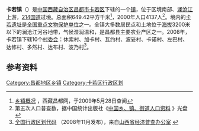 {{中国乡级行政区
| 行政区全称 = 卡若镇
| 景观照片文件名 =
| 景观照片描述 =
| 汉语拼音 =
| 通用拼音 =
| 注音符號 =
| 其它标音类型1 =
| 其它标音1 =
| 其它标音类型2 =
| 其它标音2 =
| 其它语言类型1 =
| 其它语言地名1 =
| 其它语言类型2 =
| 其它语言地名2 =
| 上级行政区 = [[西藏自治区|西藏自治区]][[昌都市|昌都市]][[卡若区|卡若区]]
| 行政区类别 = [[镇|镇]]
| 行政区划代码 = 542121102
| 地理坐标 = {{坐标|31.068|97.206|display=inline,title|scale:100000_region:CN}}
| 总面积 = 649.42[[平方千米|平方千米]]
| 户籍人口 = 
| 户籍人口年份 = 
| 常住人口 = 4137人
| 常住人口年份 =2000年
| 人口密度 = 
| 领导人职务1 =
| 领导人姓名1 =
| 领导人职务2 =
| 领导人姓名2 =
| 行政区划 = 10个[[村委会|村委会]]
| 官方网站 =
| 政府驻地 =
| 邮政编码 =
| 毗邻行政区 =
| 位置图文件名 =
| 位置图描述 =}}
'''卡若镇'''（{{bo|z=མཁར་རོ་|w=mkhar ro}}）是[[中华人民共和国|中国]][[西藏自治区|西藏自治区]][[昌都市|昌都市]][[卡若区|卡若区]]下辖的一个[[镇|镇]]，位于区境南部、[[澜沧江|澜沧江]]上游，[[214国道|214国道]]过境。总面积649.42平方千米<ref name="gk">[http://www.xzcd.com/changdu/changdu/xzgk.htm 乡镇概况] {{Wayback|url=http://www.xzcd.com/changdu/changdu/xzgk.htm |date=20071107035838 }}，西藏昌都网，于2009年5月28日查阅</ref>，2000年人口4137人<ref>第五次人口普查数，据中国统计出版社《[http://www.stats.gov.cn/tjshujia/dzcbw/t20050302_402232604.htm 中国乡、镇、街道人口资料] {{Wayback|url=http://www.stats.gov.cn/tjshujia/dzcbw/t20050302_402232604.htm |date=20081202052516 }}》光盘</ref>。境内的[[卡若遗址|卡若遗址]]是[[全国重点文物保护单位|全国重点文物保护单位]]之一。全镇大多数居民点和土地位于[[海拔|海拔]]3200米以下的澜沧江河谷地带，气候湿润温和，是昌都县主要农业产区之一。2008年，卡若镇下辖10个[[村委会|村委会]]：休索村、加卡村、瓦约村、波妥村、卡诺村、左巴村、达修村、多然村、达布村、波乃村<ref>[http://www.sxjjpc.gov.cn/wjtz/200811070062_1_0.rar 全国行政区划代码] {{Wayback|url=http://www.sxjjpc.gov.cn/wjtz/200811070062_1_0.rar |date=20110707041746 }}（2008年11月发布），来自[http://www.sxjjpc.gov.cn/wjtz/200811070062.htm 山西省经济普查办公室] {{Wayback|url=http://www.sxjjpc.gov.cn/wjtz/200811070062.htm |date=20110707041839 }}</ref>。

== 参考资料 ==
{{註腳}}

{{昌都县行政区划}}
[[Category:昌都地区乡镇|Category:昌都地区乡镇]]
[[Category:卡若区行政区划|Category:卡若区行政区划]]